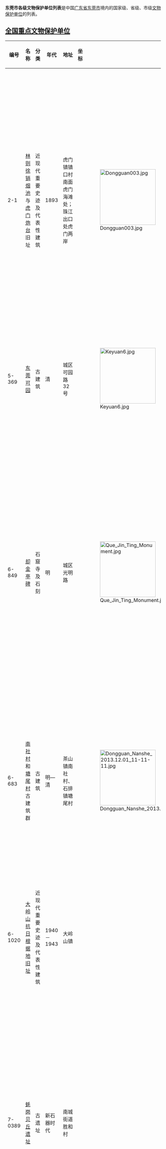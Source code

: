 '''东莞市各级文物保护单位列表'''是中国[[广东省|广东省]][[东莞市|东莞市]]境内的国家级、省级、市级[[文物保护单位|文物保护单位]]的列表。

== [[全国重点文物保护单位|全国重点文物保护单位]] ==
{| class="wikitable" style="font-size: 90%;"
|-
! 编号 !! 名称 !! 分类 !! 年代 !! 地址  !! 坐标 !! 图片 !! 备注 
|-
| 2-1 || [[林则徐销烟池|林则徐销烟池]]与[[虎门炮台|虎门炮台]]旧址 || 近现代重要史迹及代表性建筑 || 1893 || 虎门镇镇口村南面虎门海滩处；珠江出口处虎门两岸 ||  || [[File:Dongguan003.jpg|180px]] || 清道光十九年（1839年），钦差大臣林则徐将收缴鸦片、烟膏、烟具等，在东莞虎门的两个池内集中公开销毁，史称虎门销烟，成为鸦片战争的导火索。虎门炮台位于中国广东省境内的珠江入海口，为鸦片战争时期的抗英遗址。 
|-
| 5-369 || [[东莞可园|东莞可园]] || 古建筑 || 清 || 城区可园路32号 ||  || [[File:Keyuan6.jpg|180px]] || 广东四大名园之一，也是当中保留得最好的一个，岭南园林的代表。
|-
| 6-849 || [[却金亭碑|却金亭碑]] || 石窟寺及石刻  || 明 || 城区光明路 ||  || [[File:Que_Jin_Ting_Monument.jpg|180px]] || 却金亭碑位于广东省东莞市城区北门外光明路、教场街街口，于明朝嘉靖二十一年（1542年）建立，记载了嘉靖年间，时任番禺县县令的李恺受命前往东莞处理暹罗商船来华事宜之后，拒收酬金的事迹。2006年被列为第六批全国重点文物保护单位。 
|-
| 6-683 || [[南社村|南社村]]和[[塘尾村|塘尾村]]古建筑群 || 古建筑 || 明—清 || 茶山镇南社村、石排镇塘尾村 ||  || [[File:Dongguan_Nanshe_2013.12.01_11-11-11.jpg|180px]] || 南社村位于中国广东省东莞市茶山镇，是以谢氏为主的血缘村落，村内建筑具有典型的广府特色。
|-
| 6-1020 || [[大岭山抗日根据地旧址|大岭山抗日根据地旧址]] || 近现代重要史迹及代表性建筑 || 1940－1943 || 大岭山镇 ||  ||  || 大岭山抗日根据地旧址位于广东省东莞市大岭山镇境内，共有旧址9处，包括抗日游击队大队部、会议室、报社、交通站、粮食加工场、医务所、书院等。 
|-
| 7-0389 || [[蚝岗贝丘遗址|蚝岗贝丘遗址]] || 古遗址 ||  新石器时代 || 南城街道胜和村 ||  ||  || 新石器时代晚期贝丘遗址，距今约5000年，是东莞发现的年代最早的史前文化遗址之一。墓葬中出土了两具珠江三角洲迄今保存最为完整的古人类遗骸。
|-
| 7-1850 || [[广九铁路石龙南桥|广九铁路石龙南桥]] || 近现代重要史迹及代表性建筑 || 1911年 || 石龙镇 ||  || style="padding:0" |[[File:Donguan_Guangjiu_Tielu_Shilong_Nan_Qiao_2013.12.01_08-58-46.jpg|180px]] || 广九铁路石龙南桥位于中国广东省东莞市石龙镇，跨越东江南支，是广东现存最早的铁路桥。
|-
| 8-0113 || [[东莞村头遗址|东莞村头遗址]] || 古遗址 ||  夏商 || 虎门镇村头村 ||  ||  || 村头遗址是广东同期遗存中发掘面积最大，遗存最为丰富，出土文物种类最多、数量最大的先秦时期贝丘类聚落遗址。
|}

== [[广东省文物保护单位|广东省文物保护单位]] ==
{| class="wikitable" style="font-size: 90%;"
|-
! 编号 !! style="width:180px"|名称 !! 分类 !! 年代 !! 地址  !! 坐标 !! 图片 !! 备注
|-
| 3-48 || [[金鳌洲塔|金鳌洲塔]] || 古建筑及历史纪念建筑  || 明 || 万江区金泰村 ||  || style="padding:0" |[[File:Dongguan_Jin'aozhou_Ta_2013.12.01_17-33-51.jpg|180px]] || 
|-
| 3-78 || [[村头村遗址|村头村遗址]] || 古遗址 || 新石器时代 || 虎门镇村头村 ||  ||  || 
|-
| 4-8  || [[燕岭古采石场遗址|燕岭古采石场遗址]] || 古遗址 || 明—清 || 东莞市石排镇燕窝村、田边村 ||  ||  || 
|-
|4-28 || |[[南社村|南社村古建筑群]] || 古建筑 || 明—清 || 茶山镇南社村 ||  ||  || 2006年被列为第六批全国重点文物保护单位
|-
|4-29 || [[塘尾村|塘尾村明清古建筑群]] || 古建筑 || 明—清 || 石排镇塘尾村 ||  ||  || 2006年被列为第六批全国重点文物保护单位
|-
|4-33 || [[黎氏大宗祠及古建筑群|黎氏大宗祠及古建筑群]]（含黎氏大宗祠、京卿黎公家庙、荣禄黎公家庙、文阁、古巷门楼、居仁里、诗家坊、文明启迪、奕世文林、凤鸣里） || 古建筑 || 明—民国 || 中堂镇潢涌村 ||  ||  || 
|-
|4-64 || |[[康王庙|康王庙]] || 古建筑 || 清 || 石排镇横山村 ||  ||  || 
|-
|4-81 || [[却金亭碑|却金亭碑]] || 石窟寺及石刻  || 明 || 城区光明路 ||  || [[File:Que_Jin_Ting_Monument.jpg|180px]] || 2006年被列为第六批全国重点文物保护单位
|-
|4-89 || [[大岭山抗日根据地旧址|大岭山抗日根据地旧址]] || 近现代重要史迹及代表性建筑 || 1940－1943 || 大岭山镇 ||  ||  || 2006年被列为第六批全国重点文物保护单位
|-
|4-114 || [[蒋光鼐故居|蒋光鼐故居]] || 近现代重要史迹及代表性建筑 || 1930 || 虎门镇南栅村 ||  ||  || 
|-
|4-121 || [[国殇冢|国殇冢]] || 近现代重要史迹及代表性建筑 || 1949 || 道滘镇闸口村 ||  ||  || 
|-
|5-1 || [[蚝岗贝丘遗址|蚝岗贝丘遗址]] || 古遗址 || 新石器时代 || 南城街道胜和村 ||  ||  || 
|-
|5-7 || [[卫佐邦墓|卫佐邦墓]] || 古墓葬 || 清 || 东莞市东城区同沙林场飞鹅岭 ||  ||  || 
|-
|5-28 || [[苏氏宗祠|苏氏宗祠]] || 古建筑 ||明 || 东莞南城区胜和社区蚝岗村||  ||  || 
|-
|5-29 || [[方氏宗祠|方氏宗祠]] || 古建筑 ||  明 || 东莞厚街镇河田村祠边坊||  ||  || 
|-
|5-80 || [[容庚故居|容庚故居]] || 近现代重要史迹及代表性建筑 || 清-民国 || 东莞莞城区旨亭街||  ||  || 
|-
|5-81 || [[牛眠埔洪仁玕避难遗迹|牛眠埔洪仁玕避难遗迹]]<ref>含永培书室遗址、福音堂、鼎和堂、张彩廷纪念碑、张声和夫妇墓</ref> || 近现代重要史迹及代表性建筑 || 清-民国 || 东莞塘厦镇牛眠埔||  ||  || 
|-
|5-82 || [[朱执信纪念碑|朱执信纪念碑]] || 近现代重要史迹及代表性建筑 || 民国 || 东莞虎门镇人民南路执信公园||  ||  || 
|-
|7-5 || [[松岗碗窑遗址|松岗碗窑遗址]] || 古遗址 || 明-民国 || 东莞市清溪镇松岗村大坑水库碗窑||  ||  || 
|-
|7-11 || [[道滘大坟|道滘大坟]] || 古墓葬 || 清 || 东莞市道滘镇金牛坊村北||  ||  || 
|-
|7-23 || [[榴花塔|榴花塔]] || 古建筑 || 明 || 东莞市峡口社区榴花公园内铜岭 ||  || [[File:Liu_Hua_Tower.jpg|180px]] || 
|-
|7-28 || [[余屋进士牌坊|余屋进士牌坊]] || 古建筑 || 明清 || 东莞市东城区余屋社区 ||  ||  || 
|-
|7-29 || [[云岗古寺|云岗古寺]]，含洪圣宫 || 古建筑 || 明-民国 || 东莞市石牌镇埔心村上市||  ||  || 
|-
|7-82 || [[石龙公园史迹|石龙公园史迹]] || 近现代重要史迹及代表性建筑 || 民国 || 东莞市石龙镇太平路中山公园 ||  || 含周恩来演讲处、李文甫纪念亭、莫公璧殉难纪念碑、凯旋门 
|-
|7-84 || [[雁田抗英指挥部旧址|雁田抗英指挥部旧址]] || 近现代重要史迹及代表性建筑 || 1899 || 东莞市凤岗镇雁田村东罗||  ||  || 
|-
|7-87 || [[广九铁路石龙南桥|广九铁路石龙南桥]] || 近现代重要史迹及代表性建筑 || 1911年 || 石龙镇 ||  || style="padding:0" |[[File:Donguan_Guangjiu_Tielu_Shilong_Nan_Qiao_2013.12.01_08-58-46.jpg|180px]] || 2013年被列为第七批全国重点文物保护单位
|-
|8-77 || [[郑氏大宗祠|郑氏大宗祠]] || 古建筑 || 清 ||  ||  ||  || 
|-
|8-129 || [[虎门医院旧址|虎门医院旧址]] || 近现代重要史迹及代表性建筑 || 1933年 ||  ||  ||  || 
|-
|9-10 || [[陈益家族墓|陈益家族墓]] || 古墓葬 || 明 || 虎门镇金洲社区 ||  ||  || 
|-
|9-19 || [[迎恩门_(东莞)|迎恩门]] || 古建筑 || 明 || 莞城街道市桥社区 ||  || style="padding:0" |[[File:迎恩门城楼.jpg|180px]] || 
|-
|9-20 || [[余屋余氏宗祠|余屋余氏宗祠]] || 古建筑 || 明 || 东城街道余屋社区 ||  ||  || 
|-
|9-21 || [[新基莫氏祠堂|新基莫氏祠堂]] || 古建筑 || 明 || 麻涌镇新基村 ||  || style="padding:0" |[[File:Dongguan_Xinji_Moshicitang_20180430.172756.jpg|180px]] || 
|-
|9-22 || [[彭屋彭氏大宗祠|彭屋彭氏大宗祠]] || 古建筑 || 明 || 东坑镇彭屋村 ||  ||  || 
|-
|9-23 || [[中坑王氏大宗祠|中坑王氏大宗祠]] || 古建筑 || 明 || 石排镇中坑村 ||  ||  || 
|-
|9-46 || [[下桥钱氏宗祠|下桥钱氏宗祠]] || 古建筑 || 明清 || 东城街道下桥社区 ||  ||  || 
|-
|9-86 || [[大汾何氏大宗祠|大汾何氏大宗祠]] || 古建筑 || 清 || 万江街道大汾社区 ||  ||  || 
|-
|9-129 || [[东莞中学旧址|东莞中学旧址]] || 近现代重要史迹及代表性建筑 || 民国 || 莞城街道东正社区 ||  ||  || 
|-
|9-144 || [[邓尔雅故居|邓尔雅故居]] || 近现代重要史迹及代表性建筑 || 1893年 || 莞城街道东正社区 ||  ||  ||
|}

== 东莞市文物保护单位 ==
=== 第一批 ===
1978年5月30日公布。
{| class="wikitable" style="font-size: 90%;"
|-
! 编号 !! 名称 !! 分类 !! 年代 !! 地址 !!  坐标 !! 图片 !! style="width:180px" |备注
|- 
|  || [[大岭山抗日根据地旧址|广东人民抗日游击队第三大队抗日根据地]]<br />
* 司令部遗址
* 会议室旧址
* 军事训练班旧址
* 军械修理厂遗址
* 报社旧址
* 后方医院旧址
* 干部训练班旧址
* 后方办事处旧址
* 粮战旧址
* 电台旧址
 ||  || 1940－1943 || 大岭山镇大王岭村 ||  ||  || 2006年被列为第六批全国重点文物保护单位
|}

=== 第二批 ===
1979年8月20日公布。

{| class="wikitable" style="font-size: 90%;"
|-
! 编号 !! 名称 !! 分类 !! 年代 !! 地址 !!  坐标 !! 图片 !! style="width:180px" |备注
|- 
|  || 六·一一 亭（又名[[国殇冢|国殇冢]]） ||  ||  || 道滘镇闸口村 ||  ||  || 
|- 
|  || [[东莞南汉石经幢|石经幢]]（又名镇象塔） || 石窟寺及石刻 || 南汉大宝五年（962年）即北宋建隆三年 || 原存于城区象塔街，资福寺前，现存市博物馆内 || || [[File:Stone_Dhvja_Pillar_from_Southern_Han.jpg|180px]] || 当年有野象在此处危害庄稼，当地讨伐后为镇压象群亡灵而设于资福寺前街。现代实际发掘只见野猪、豪猪和鹿骨。其传说的真实性待考。<ref>崇祯东莞县志，942页</ref>
|- 
|  || [[至正大铜钟|至正大铜钟]] ||  || 元至正六年（1316年） || 原存于[[莞城中心小学|莞城中心小学]]内，现存于[[东莞市博物馆|东莞市博物馆]]内 || || [[File:Zhi_Zheng_the_Great_Chinese_Bell_of_Dongguan.jpg|180px]] || 原位于资福寺（今莞城中心小学）寺前钟鼓楼，重2500公斤，为同期全国亦属不多见的大型铜器。采用的鍮石（黄铜矿石），为往来于东莞的[[波斯|波斯]]商人和僧客所赠，反映了中国与[[伊朗|伊朗]]的交流历史。现校内所存为现代复制品，原品存于东莞市博物馆，现为国家一级文物。<ref>崇祯东莞县志，941页</ref>
|- 
|  || [[却金亭碑|却金亭碑]] || 石窟寺及石刻 || 明嘉靖二十年（1541年） || 莞城光明路 || || [[File:Que_Jin_Ting_Monument.jpg|180px]] || 却金亭碑位于广东省东莞市城区北门外光明路、教场街街口，于明朝嘉靖二十一年（1542年）建立，记载了嘉靖年间，时任番禺县县令的李恺受命前往东莞处理暹罗商船来华事宜之后，拒收酬金的事迹。2006年被列为第六批全国重点文物保护单位。
|}

=== 第三批 ===
1982年8月24日公布。
{| class="wikitable" style="font-size: 90%;"
|-
! 编号 !! 名称 !! 分类 !! 年代 !! 地址 !! 坐标 !! 图片 !! style="width:180px" |备注
|- 
|  || [[榴花塔|榴花塔]] ||  古建筑 || 明 ||  东莞市东城区铜岭 ||  || [[File:Liu_Hua_Tower.jpg|180px]] ||  
|- 
|  || [[迎恩门_(东莞)|迎恩门城楼]] ||  古建筑 ||  明 ||  东莞市莞城区西正路 ||  || [[File:迎恩门城楼.jpg|180px]] ||  
|- 
|  || [[金刚经云石塔|金刚经云石塔]] ||  古建筑 ||  清 ||  东莞市莞城中心小学 ||  ||  [[File:东莞金刚经云石塔.jpg|180px]] || [[苏轼|苏轼]]在1094年被贬谪惠州时途径东莞，夜宿资福寺（今莞城中心小学址），结识方丈。后以犀带换取佛脑舍利捐赠于该寺，并于1100年作文三篇以记念。1277年舍利被掠往元大都。明朝时重修资福寺，舍利物归原主。清朝时修建此塔存放舍利至今。 
|- 
|  || [[广东人民抗日游击队东江纵队路东干部训练班|广东人民抗日游击队东江纵队路东干部训练班]] ||  近现代重要史迹及代表性建筑 ||  抗日战争时期 ||  东莞市清溪镇铁场村 ||  ||  ||  
|}

=== 第四批 ===
1989年1月7日公布。
{| class="wikitable" style="font-size: 90%;"
|-
! 编号 !! 名称 !! 分类 !! 年代 !! 地址 !! 坐标 !! 图片 !! style="width:180px" |备注
|- 
|  || [[余屋牌坊|余屋牌坊]] ||  古建筑 ||  明 ||  东莞市东城区余屋村 ||  ||  ||  
|- 
|  || [[宋皇姑赵氏墓|宋皇姑赵氏墓]] ||  古墓葬 ||  宋 ||  东莞市东城区石井村 ||  ||  ||  
|- 
|  || [[陈莲峰墓|陈莲峰墓]] ||  古墓葬 ||  明 ||  东莞市虎门镇金洲村 ||  ||  ||  
|- 
|  || [[李桤墓|李桤墓]] ||  古墓葬 ||  明 ||  东莞市桥头镇石水口村 ||  ||  ||  
|- 
|  || [[熊飞墓|熊飞墓]] || 古墓葬 ||  明 ||  东莞市东城区峡口村 ||  ||  ||  [[南宋|南宋]]抗元民族英雄[[熊飞_(南宋)|熊飞]]将军的衣冠冢。清代和现代几经重修，现为熊飞将军墓园的一部分。
|}

=== 第五批 ===
1989年5月31日公布。
{| class="wikitable" style="font-size: 90%;"
|-
! 编号 !! 名称 !! 分类 !!年代 !! 地址 !!  坐标 !! 图片 !! style="width:180px" |备注
|- 
|  || [[东岳庙|东岳庙]] || 古建筑 || 明 || 东莞市茶山镇象山村 ||  ||  ||  
|- 
|  || [[东莞县博物馆旧址|东莞县博物馆旧址]] || 近现代重要史迹及代表性建筑 || 民国 || 东莞市人民公园 ||  ||  ||  
|- 
|  || [[海月岩|海月岩]] || 石窟寺及石刻 || 宋 || 东莞市厚街镇涌口村 ||  ||  ||  
|}

=== 第六批 ===
1990年2月1日公布。
{| class="wikitable" style="font-size: 90%;"
|-
! 编号 !! 名称 !! 分类 !!年代 !! 地址 !!  坐标 !! 图片 !! style="width:180px" |备注
|- 
|   ||  [[容庚故居|容庚故居]] ||  近现代重要史迹及代表性建筑 ||  清 ||  东莞市城区旨亭街 ||  ||  ||  
|-
|   ||  [[欧仙院|欧仙院]] ||  近现代重要史迹及代表性建筑 ||  民国 ||  东莞市石龙镇黄家山村 ||  ||  ||  
|-
|   ||  [[朱执信纪念碑|朱执信纪念碑]] ||  近现代重要史迹及代表性建筑 ||  民国 ||  东莞市虎门镇执信公园  ||  ||  ||  
|}

=== 第七批 ===
1993年6月22日公布。

{| class="wikitable" style="font-size: 90%;"
|-
! 编号 !! 名称 !! 分类 !!年代 !! 地址 !!  坐标 !! 图片 !! style="width:180px" |备注
|-
|  ||  [[黄旗胜迹|黄旗胜迹]] ||  宋、元、明、清 ||  东莞市旗峰公园 ||  ||  ||  
|-
|  ||  [[大汾古桥|大汾古桥]] ||  明 ||  东莞市万江区大汾村 ||  ||  ||  
|-
|  ||  [[单氏小宗祠|单氏小宗祠]] ||  明 ||  东莞市石碣镇单屋村 ||  ||  ||  
|-
|  ||  [[方氏宗祠|方氏宗祠]] ||  古建筑 || 明 ||  东莞市厚街河田村 ||  ||  ||  
|-
|  ||  [[郭真人古庙|郭真人古庙]] ||  古建筑 || 明 ||  东莞市虎门镇白沙村 ||  ||  ||  
|-
|  ||  [[黄氏宗祠|黄氏宗祠]] ||  古建筑 || 明 ||  东莞市企石镇江边村 ||  ||  ||  
|-
|  ||  [[逆水流龟村堡|逆水流龟村堡]] ||  古建筑 || 明 ||  东莞市虎门镇白沙村 ||  ||  ||  
|-
|  ||  [[薰莱亭|薰莱亭]] ||  古建筑 || 明 ||  东莞市桥头镇迳联村 ||  ||  ||  
|-
|  ||  [[叶氏宗祠|叶氏宗祠]] ||  古建筑 || 明 ||  东莞市大岭山镇金桔村 ||  ||  ||  
|-
|  ||  [[巍焕楼|巍焕楼]] ||  古建筑 || 清 ||  东莞市道滘镇永庆村 ||  ||  ||  
|-
|  ||  [[道滘大坟|道滘大坟]] ||  古墓葬 ||  清 ||  东莞市道滘镇北永村 ||  ||  ||  
|-
|  ||  [[卫佐邦墓|卫佐邦墓]] ||  古墓葬 ||  清 ||  东莞市同沙林场 ||  ||  ||  
|-
|  ||  [[张彩廷纪念碑与福音堂|张彩廷纪念碑与福音堂]] || 近现代重要史迹及代表性建筑 ||清 ||  东莞市塘厦镇龙背岭村 ||  ||  ||  
|-
|  ||  [[李文甫纪念亭|李文甫纪念亭]] ||  近现代重要史迹及代表性建筑 ||民国 ||  东莞市石龙中山公园 ||  ||  ||  
|-
|  ||  [[周恩来演讲台|周恩来演讲台]] ||  近现代重要史迹及代表性建筑 ||民国 ||  东莞市石龙中山公园 ||  ||  ||  
|-
|  ||  [[马山古迹|马山古迹]] ||  石窟寺及石刻 ||  宋—明 ||  东莞市大岭山镇马山 ||  ||  ||  
|-
|  ||  [[观音山古迹|观音山古迹]] ||  石窟寺及石刻 ||  明 ||  东莞市大岭山镇大王岭村 ||  ||  ||  
|-
|  ||  [[神仙水|神仙水]] ||  石窟寺及石刻 ||  清 ||  东莞市厚街河田村 ||  ||  ||  
|-
|  ||  [[崖山古迹|崖山古迹]] ||  石窟寺及石刻 ||  清 ||  东莞市谢岗镇崖山 ||  ||  ||  
|}

=== 第八批 ===
2004年5月9日公布，共50处。<ref>{{Cite web |url=http://www1.dg.gov.cn/publicfiles/business/htmlfiles/cndg/s1272/200510/23681.htm |title=关于公布东莞市第八批文物保护单位保护范围和建设控制地带的通知 |accessdate=2013-11-06 |archive-date=2013-11-06 |archive-url=https://archive.is/20131106125930/http://www1.dg.gov.cn/publicfiles/business/htmlfiles/cndg/s1272/200510/23681.htm |dead-url=no }}</ref>

{| class="wikitable" style="font-size: 90%;"
|-
! 编号 !! 名称 !! 分类 !!年代 !! 地址 !!  坐标 !! 图片 !! style="width:180px" |备注
|-
|  || [[丁氏祠堂及丁屋村古围墙|丁氏祠堂及丁屋村古围墙]] || 古建筑  || 明 || 东莞市东坑镇丁屋村 ||  ||  || 
|-
|  || [[鸡啼岗黄氏宗祠|鸡啼岗黄氏宗祠]]  || 古建筑 || 明 || 东莞市黄江镇鸡啼岗村 ||  ||  || 
|-
|  || [[彭氏大宗祠|彭氏大宗祠]]  || 古建筑 || 明 || 东莞市东坑镇彭屋村 ||  ||  || 
|-
|  || [[孙杜古桥|孙杜古桥]]  || 古建筑 || 明 || 东莞市石龙镇西湖村 ||  ||  || 
|-
|  || [[王氏大宗祠|王氏大宗祠]]  || 古建筑 || 明 || 东莞市石排镇中坑村 ||  ||  || 
|-
|  || [[钟氏祠堂|钟氏祠堂]]  || 古建筑 || 明 || 东莞市寮步镇横坑村 ||  ||  || 
|-
|  || [[大井头村古建筑群|大井头村古建筑群]] || 古建筑 || 明 || 东莞市大朗镇大井头村 ||  ||  || 
|-
|  || [[福隆文阁|福隆文阁]] || 古建筑 || 明 || 东莞市石排镇福隆村 ||  ||  || 
|-
|  || [[江边村古建筑群|江边村古建筑群]] || 古建筑 || 明 || 东莞市企石镇江边村 ||  ||  || 
|-
|  || [[迳联村古建筑群|迳联村古建筑群]] || 古建筑 || 明 || 东莞市桥头镇迳联村 ||  ||  || 
|-
|  || [[埔心村古建筑群|埔心村古建筑群]] || 古建筑 || 明 || 东莞市石排镇埔心村 || ||  || 
|-
|  || [[桥梓村古建筑群|桥梓村古建筑群]] || 古建筑 || 明 || 东莞市常平镇桥梓村 ||  ||  || 
|-
|  || [[苏氏宗祠|苏氏宗祠]] || 古建筑 || 明 || 东莞市南城区胜和村 ||  ||  || 
|-
|  || [[文光庙|文光庙]] || 古建筑 || 明 || 东莞市大朗镇松柏朗村 ||  ||  || 
|-
|  || [[西溪村古建筑群|西溪村古建筑群]] || 古建筑 || 明 || 东莞市寮步镇西溪村 ||  ||  || 
|-
|  || [[半仙山村古建筑群|半仙山村古建筑群]] || 古建筑 || 明 || 东莞市横沥镇半仙山村 ||  ||  || 
|-
|  || [[陈氏宗祠及胜起家祠|陈氏宗祠及胜起家祠]] || 古建筑 || 明 || 东莞市中堂镇凤翀村 ||  ||  || 
|-
|  || [[浮竹山文阁|浮竹山文阁]] || 古建筑 || 明 || 东莞市寮步镇浮竹山村 ||  ||  || 
|-
|  || [[福庆桥_(中国)|福庆桥]] || 古建筑 || 明 || 东莞市中堂镇袁家涌村 ||  ||  || 
|-
|  || [[兰田别墅|兰田别墅]] || 古建筑 || 明 || 东莞市横沥镇田头村 ||  ||  || 
|-
|  || [[礼屏公祠|礼屏公祠]] || 古建筑 || 明 || 东莞市虎门镇村头村 ||  ||  || 
|-
|  || [[慕香书室|慕香书室]] || 古建筑 || 明 || 东莞市凤岗镇凤德岭村 || ||  || 
|-
|  || [[清厦客家围|清厦客家围]] || 古建筑 || 明 || 东莞市清溪镇清厦村 ||  ||  || 
|-
|  || [[颂遐书室|颂遐书室]] || 古建筑 || 明 || 东莞市常平镇桥沥村 ||  ||  || 
|-
|  || [[铁场客家围|铁场客家围]] || 古建筑 || 明 || 东莞市清溪镇铁场村 ||  ||  || 
|-
|  || [[郑氏宗祠|郑氏宗祠]] || 古建筑 || 明 || 东莞市虎门镇白沙村 ||  ||  || 
|-
|  || [[恬甲村古建筑|恬甲村古建筑]] || 古建筑 || 清－民国 || 东莞市南城区胜和村 ||  ||  || 
|-
|  || [[温皋谟家族合葬墓|温皋谟家族合葬墓]]  || 古墓葬 || 明 || 东莞市寮步镇石步村 ||  ||  || 
|-
|  || [[叶永青家族墓|叶永青家族墓]]  || 古墓葬 || 明 || 东莞市茶山镇京山村 ||  ||  || 
|-
|  || [[郑瑜墓|郑瑜墓]]  || 古墓葬 || 明 || 东莞市虎门镇白沙村 ||  ||  || 
|-
|  || [[蚝岗贝丘遗址|蚝岗贝丘遗址]] || 古遗址 || 新石器时代 || 东莞市南城区胜和村 ||  ||  || 
|-
|  || [[龙眼岗贝丘遗址|龙眼岗贝丘遗址]] || 古遗址 || 新石器时代 || 东莞市石排镇庙边王村 ||  ||  || 
|-
|  || [[万福庵贝丘遗址|万福庵贝丘遗址]] || 古遗址 || 新石器时代 || 东莞市企石镇江边村 ||  ||  || 
|-
|  || [[殷氏宗祠|殷氏宗祠]]  || 近现代重要史迹及代表性建筑 || 明 || 东莞市大岭山镇大沙村 ||  ||  || 
|-
|  || [[太公岭村抗日旧址|太公岭村抗日旧址]] || 近现代重要史迹及代表性建筑 || 明－清－民国 || 东莞市大岭山镇太公岭村 ||  ||  || 
|-
|  || [[霄边农会旧址|霄边农会旧址]] || 近现代重要史迹及代表性建筑 || 明－民国 || 东莞市长安镇霄边村 ||  ||  || 
|-
|  || [[大片美游击队税站旧址|大片美游击队税站旧址]] || 近现代重要史迹及代表性建筑 || 明 || 东莞市大岭山镇大片美村 ||  ||  || 
|-
|  || [[大沙村西门楼|大沙村西门楼]] || 近现代重要史迹及代表性建筑 || 明 || 东莞市大岭山镇大沙村 ||  ||  || 
|-
|  || [[洪全福故居|洪全福故居]] || 近现代重要史迹及代表性建筑 || 明 || 东莞市凤岗镇黄洞村 ||  ||  || 
|-
|  || [[雁田抗英旧址|雁田抗英旧址]] || 近现代重要史迹及代表性建筑 || 明 || 东莞市凤岗镇雁田村 ||  ||  || 
|-
|  || [[孙中山先代故乡旧址|孙中山先代故乡旧址]] || 近现代重要史迹及代表性建筑 || 清－民国 || 东莞市长安镇上沙村 ||  ||  || 
|-
|  || [[保安墟古街|保安墟古街]] || 近现代重要史迹及代表性建筑 || 民国 || 东莞市大朗镇蔡边村 ||  ||  || 
|-
|  || [[东江纵队第一支队三龙大队部及驻军营地旧址|东江纵队第一支队三龙大队部及驻军营地旧址]] || 近现代重要史迹及代表性建筑 || 民国 || 东莞市高埗镇低涌村 ||  ||  || 
|-
|  || [[东圃小学旧址|东圃小学旧址]] || 近现代重要史迹及代表性建筑 || 民国 || 东莞市高埗镇上江城村 ||  ||  || 
|-
|  || [[东莞县新二区区府旧址|东莞县新二区区府旧址]] || 近现代重要史迹及代表性建筑 || 民国 || 东莞市大岭山镇连平村  ||  ||  || 
|-
|  || [[李任之故居|李任之故居]] || 近现代重要史迹及代表性建筑 || 民国 || 东莞市常平镇横江厦村 ||  ||  || 
|-
|  || [[新埠正街|新埠正街]] || 近现代重要史迹及代表性建筑 || 民国 || 东莞市横沥镇新埠正街 ||  ||  || 
|-
|  || [[张廷辅墓|张廷辅墓]] || 近现代重要史迹及代表性建筑 || 民国 || 东莞市南城区英联村 ||  ||  || 
|-
|  || [[中山路民国建筑群|中山路民国建筑群]] || 近现代重要史迹及代表性建筑 || 民国 || 东莞市石龙镇中山路 ||  ||  || 
|-
|  || [[高埗大桥旧址|高埗大桥旧址]] || 近现代重要史迹及代表性建筑 || 1984 || 东莞市高埗镇下江城村 ||  ||  || 
|}

=== 第九批 ===
2012年11月16日公布，共22处。<ref>{{Cite web |url=http://www.dg.gov.cn/business/htmlfiles/cndg/s1271/201211/580586.htm |title=关于公布第九批东莞市文物保护单位  及其保护范围和建设控制地带的通知 |access-date=2013-11-06 |archive-url=https://web.archive.org/web/20160304122655/http://www.dg.gov.cn/business/htmlfiles/cndg/s1271/201211/580586.htm |archive-date=2016-03-04 |dead-url=yes }}</ref>

类别Ⅲ—古建筑（共14处）
{| class="wikitable" style="font-size: 90%;"
|-
! 序号 !! 分类号 !! 名称 !! 年代 !! 地址 !! 备注
|-
| 1 || Ⅲ-1 || [[翟氏宗祠|翟氏宗祠]] || 明—清 || 莞城街道罗沙社区罗村路口 || 
|-
| 2 || Ⅲ-2 || [[宋氏宗祠|宋氏宗祠]] || 清 || 南城街道水濂社区大雁塘村一巷 || 
|-
| 3 || Ⅲ-3 || [[白衣庙遗址|白衣庙遗址]] || 南宋—清 || 南城街道水濂社区水濂山森林公园 ||  
|-
| 4 || Ⅲ-4 || [[李氏大宗祠_(東莞市)|李氏大宗祠]] || 明—清 || 南城街道白马社区铺前村一巷1号 ||  
|-
| 5 || Ⅲ-5 || [[陈氏宗祠_(南城街道)|陈氏宗祠]] || 明—清 || 南城街道袁屋边社区平乐坊阜东路 ||  
|-
| 6 || Ⅲ-6 || [[何氏大宗祠|何氏大宗祠]] || 明—清 || 万江街道大汾社区向南坊 ||  
|-
| 7 || Ⅲ-7 || [[陳氏大宗祠_(東莞市)|陈氏大宗祠]] || 明—清 || 万江街道拔蛟窝社区祠前路一巷 ||  
|-
| 8 || Ⅲ-8 || [[元信陈公祠|元信陈公祠]] || 清 || 万江街道拔蛟窝社区祠前路 ||  
|-
| 9 || Ⅲ-9 || [[节度陈公祠|节度陈公祠]] || 清 || 厚街镇桥头村新屋一巷1号 ||  
|-
| 10 || Ⅲ-10 || [[莫氏祠堂|莫氏祠堂]] || 明—清 || 麻涌镇新基村八宅坊 ||  
|-
| 11 || Ⅲ-11 || [[李氏宗祠_(東莞市)|李氏宗祠]] || 明—清 || 东坑镇塔岗村西门村民小组 ||  
|-
| 12 || Ⅲ-12 || [[福隆当铺|福隆当铺]] || 明—清 || 石排镇福隆村福隆圩下街2号 ||  
|-
| 13 || Ⅲ-13 || [[谷吓文阁|谷吓文阁]] || 清 || 石排镇谷吓村太和东路 ||  
|-
| 14 || Ⅲ-14 || [[埔心古塔|埔心古塔]] || 清 || 石排镇埔心村上汴村小组 || 
|}

类别Ⅴ—近现代重要史迹及代表性建筑（共8处）
{| class="wikitable" style="font-size: 90%;"
|-
! 序号 !! 分类号 !! 名称 !! 年代 !! 地址 !! 备注
|-
| 1 || Ⅴ-1 || [[东莞中学民国建筑群|东莞中学民国建筑群]] || 中华民国 || 莞城街道东正社区东莞中学北区 || 含民国教学楼、报功祠
|-
| 2 || Ⅴ-2 || [[明伦堂财产信条碑亭|明伦堂财产信条碑亭]] || 1937年 || 莞城街道东正社区市人民公园内 || 
|-
| 3 || Ⅴ-3 || [[讴歌亭|讴歌亭]] || 1921年 || 莞城街道东正社区市人民公园内 ||  
|-
| 4 || Ⅴ-4 || [[虎门医院旧址|虎门医院旧址]] || 1933年 || 虎门镇人民南路执信公园内 || 含虎门医院旧址、商颂亭、门楼
|-
| 5 || Ⅴ-5 || [[郡驸公祠|郡驸公祠]] || 1923年 || 厚街镇河田郡马路5号 ||  
|-
| 6 || Ⅴ-6 || [[济川善堂|济川善堂]] || 1936年 || 道滘镇兴隆环街3号 ||  
|-
| 7 || Ⅴ-7 || [[崖山碉堡|崖山碉堡]] || 1943年 || 塘厦镇石潭埔社区崖山公园山顶 ||  
|-
| 8 || Ⅴ-8 || [[莫萃华故居|莫萃华故居]] || 20世纪20年代 || 洪梅镇洪屋涡村东南坊十一巷23号 || 
|}

=== 第十批 ===
2014年9月11日公布，共15处。<ref>{{Cite web |url=http://www.myzczk.com/cms/legislation/detail/4db8ec18027911e8a7228038bc0bb04f.htm |title=关于公布第十批东莞市文物保护单位及其保护范围和建设控制地带的通知 |access-date=2020-08-26 |archive-date=2018-08-15 |archive-url=https://web.archive.org/web/20180815151715/http://myzczk.com/cms/legislation/detail/4db8ec18027911e8a7228038bc0bb04f.htm }}</ref>

类别Ⅲ—古建筑（共11处）
{| class="wikitable" style="font-size: 90%;"
|-
! 序号 !! 分类号 !! 名称 !! 年代 !! 地址 !! 备注
|-
| 1 || Ⅲ-1 || [[主山黄氏宗祠|主山黄氏宗祠]] || 明清 || 东城街道主山社区主山村 || 
|-
| 2 || Ⅲ-2 || [[乌石岗黎氏宗祠|乌石岗黎氏宗祠]] || 明—民国 || 东城街道主山社区乌石岗工业区 || 
|-
| 3 || Ⅲ-3 || [[温塘文阁|温塘文阁]] || 清 || 东城街道温塘社区文塔公园内 ||  
|-
| 4 || Ⅲ-4 || [[周屋周氏宗祠|周屋周氏宗祠]] || 明清 || 东城街道周屋社区三村 ||  
|-
| 5 || Ⅲ-5 || [[余屋余氏宗祠|余屋余氏宗祠]] || 明清 || 东城街道余屋社区园头巷38号 ||  
|-
| 6 || Ⅲ-6 || [[雅园张氏宗祠|雅园张氏宗祠]] || 清—民国 || 南城街道雅园社区 ||  
|-
| 7 || Ⅲ-7 || [[五玉翟公祠|五玉翟公祠]] || 清中期 || 南城街道周溪上和坊下围村 ||  
|-
| 8 || Ⅲ-8 || [[上甲谢氏宗祠|上甲谢氏宗祠]] || 明清 || 万江街道上甲社区宝树路十九巷 ||  
|-
| 9 || Ⅲ-9 || [[耕乐祖祠|耕乐祖祠]] || 清—民国 || 万江街道谷涌社区沿河路 ||  
|-
| 10 || Ⅲ-10 || [[耕读祖祠|耕读祖祠]] || 清—民国 || 万江街道谷涌社区沿河路  ||  
|-
| 11 || Ⅲ-11 || [[谷涌庾氏宗祠|谷涌庾氏宗祠]] || 清—民国 || 万江街道谷涌社区沿河路 ||   
|}

类别Ⅴ—近现代重要史迹及代表性建筑（共4处）
{| class="wikitable" style="font-size: 90%;"
|-
! 序号 !! 分类号 !! 名称 !! 年代 !! 地址 !! 备注
|-
| 1 || Ⅴ-1 || [[邓蓉镜、邓尔雅故居|邓蓉镜、邓尔雅故居]] || 晚清 || 莞城街道东正路62号东莞中学北区校园内
|-
| 2 || Ⅴ-2 || [[绍贤家塾|绍贤家塾]] || 1937年 || 东城街道温塘茶下村中和圩 || 
|-
| 3 || Ⅴ-3 || [[修鳌峙塘围堤记碑|修鳌峙塘围堤记碑]] || 1948年 || 东城街道鳌峙塘社区东路口 ||  
|-
| 4 || Ⅴ-4 || [[雪松李公祠|雪松李公祠]] || 1917年 || 南城街道石鼓社区十三坊一街2号 || 
|}

=== 第十一批 ===
2018年10月26日公布，共8处。<ref>{{Cite web |url=http://www.cnki.com.cn/Article/CJFDTotal-DWRZ201810005.htm |title=关于公布第十一批东莞市文物保护单位及其保护范围和建设控制地带的通知 |access-date=2020-08-26 |archive-date=2022-04-05 |archive-url=https://web.archive.org/web/20220405230743/http://www.cnki.com.cn/Article/CJFDTotal-DWRZ201810005.htm }}</ref>

类别Ⅱ—古墓葬（共1处）
{| class="wikitable" style="font-size: 90%;"
|-
! 序号 !! 分类号 !! 名称 !! 年代 !! 地址 !! 备注
|-
| 1 || Ⅱ-1 || [[鲇鱼山周氏古墓葬|鲇鱼山周氏古墓葬]] || 南宋 || 常平镇卢屋村鲇鱼山
|}

类别Ⅲ—古建筑（共1处）
{| class="wikitable" style="font-size: 90%;"
|-
! 序号 !! 分类号 !! 名称 !! 年代 !! 地址 !! 备注
|-
| 1 || Ⅲ-1 || [[寒溪水村古民居|寒溪水村古民居]] || 清 || 茶山镇寒溪水村岭仔巷107号、前塘街31号 || 
|}

类别Ⅴ—近现代重要史迹及代表性建筑（共6处）
{| class="wikitable" style="font-size: 90%;"
|-
! 序号 !! 分类号 !! 名称 !! 年代 !! 地址 !! 备注
|-
| 1 || Ⅴ-1 || [[中共东莞特别支部机关旧址|中共东莞特别支部机关旧址]] || 1925年 || 莞城街道市桥社区象塔街19号
|-
| 2 || Ⅴ-2 || [[中共东莞县委机关旧址|中共东莞县委机关旧址]] || 1940年 || 东城街道温塘社区茶中村南边路28号 || 
|-
| 3 || Ⅴ-3 || [[东莞县新四区人民政府旧址|东莞县新四区人民政府旧址]] || 1949年 || 中堂镇潢涌村德本坊大街亲仁巷13 || 
|-
| 4 || Ⅴ-4 || [[东莞新三区抗日民主政府旧址|东莞新三区抗日民主政府旧址]] || 1944—1945年 || 寮步镇泉塘社区泉新街5号 || 
|-
| 5 || Ⅴ-5 || [[东江纵队铁东大队大队部旧址|东江纵队铁东大队大队部旧址]] || 1944—1945年 || 桥头镇石水口村南片路582号 || 
|-
| 6 || Ⅴ-6 || [[东莞县国民政府旧址|东莞县国民政府旧址]] || 1933—1943年 || 樟木头镇石新社区石新路175号养贤学校内 || 
|}

== 参考文献 ==
{{reflist}}

{{广东文保}}

{{DEFAULTSORT:D}}
[[Category:广东文物列表|Category:广东文物列表]]
[[Category:东莞文物|Category:东莞文物]]
[[Category:东莞列表|Category:东莞列表]]